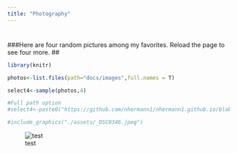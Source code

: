 ```yaml
---
title: "Photography"
---
```


# 

###Here are four random pictures among my favorites. Reload the page to see four more.
##
``` r
library(knitr)

photos<-list.files(path="docs/images",full.names = T)

select4<-sample(photos,4)

#Full path option
#select4<-paste0("https://github.com/nhermann1/nhermann1.github.io/blob/main/",select4)

#include_graphics("./assets/_DSC0346.jpeg")

```

![test](./images/_DSC0346.png)

